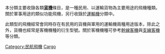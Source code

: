 本分類主要收錄各類'''[[貨機|貨機]]'''條目，是一種民用、以運輸貨物為主要用途的飛機種類。關於軍事用途的類似功能飛機，另行收錄於[[運輸機|運輸機]]分類中。

此類型的飛機經常會同時存在有民用的貨機與軍用的運輸機兩種用途版本，除此之外，貨機也經常是客機機種的衍生型號。關於客機機種可參考[[:Category:幹線客機|幹線客機]]與[[:Category:支線客機|支線客機]]等分類。

[[Category:民航飛機|Category:民航飛機]]
[[Category:航空貨運|Cargo]]
